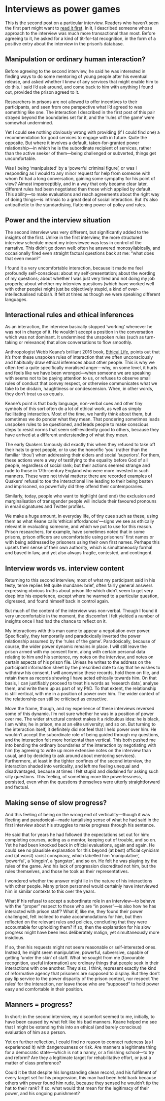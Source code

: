 # Interviews as power games

This is the second post on a particular interview. Readers who haven't seen the first part might want to [read it first](https://changinginside.co.uk/?p=706). In it, I described someone whose approach to the interview was much more transactional than most. Before agreeing to it, he asked for a kind of tit-for-tat recognition, in the form of a positive entry about the interview in the prison's database.

## Manipulation or ordinary human interaction?

Before agreeing to the second interview, he said he was interested in finding ways to do some mentoring of young people after his eventual release, and asked whether I knew of any services that might enable him to do this. I said I'd ask around, and come back to him with anything I found out, provided the prison agreed to it.

Researchers in prisons are not allowed to offer incentives to their participants, and seen from one perspective what I'd agreed to was something like one. The interaction I described in the first post of this pair strayed beyond the boundaries set for it, and the 'rules of the game' were somewhat undermined.

Yet I could see nothing obviously wrong with providing (if I could find one) a recommendation for good services to engage with in future. Quite the opposite. But where it involves a default, taken-for-granted power relationship---in which he is the subordinate recipient of services, rather than the active seeker of them---being challenged or subverted, things get uncomfortable.

Was I being 'manipulated' by a 'powerful criminal figure', or was I responding as I would to any minor request for help from someone with whom I'd had a long conversation, gaining some sympathy for his point of view? Almost imperceptibly, and in a way that only became clear later, different rules had been negotiated than those which applied by default. This ability---to make evaluations and reach agreements about the right way of doing things---is intrinsic to a great deal of social interaction. But it's also antipathetic to the standardising, flattening power of policy and rules.

## Power and the interview situation

The second interview was very different, but significantly added to the insights of the first. Unlike in the first interview, the more structured interview schedule meant my interviewee was less in control of the narrative. This didn't go down well: often he answered monosyllabically, and occasionally fired even straight factual questions back at me: "what does that even mean?"

I found it a very uncomfortable interaction, because it made me feel profoundly self-conscious: about my self-presentation; about the wording of my questions; about whether I was just very tired and not doing my job properly; about whether my interview questions (which have worked well with other people) might just be objectively stupid, a kind of over-intellectualised rubbish. It felt at times as though we were speaking different languages.

## Interactional rules and ethical inferences

As an interaction, the interview basically stopped 'working' whenever he was not in charge of it. He wouldn't accept a position in the conversation which was not dominant. It undermined the unspoken rules (such as turn-taking or relevance) that allow conversations to flow smoothly.

Anthropologist Webb Keane's brilliant 2016 book, [Ethical Life](https://press.princeton.edu/books/hardcover/9780691167732/ethical-life), points out that it's from these unspoken rules of interaction that we often unconsciously and habitually draw ethical inferences about other people. This is why we often feel a quite specifically moralised anger---why, on some level, it hurts and feels like we have been wronged---when someone we are speaking with seems not to be paying attention to us, or refuses to observe small rules of conduct that convey respect, or otherwise communicates what we take to be disdain, haughtiness or condescension. When, in other words, they don't treat us as equals.

Keane's point is that body language, non-verbal cues and other tiny symbols of this sort often do a lot of ethical work, as well as simply facilitating interaction. Most of the time, we hardly think about them, but sometimes we do ponder what they mean. That pondering sometimes leads unspoken rules to be questioned, and leads people to make conscious steps to resist norms that seem self-evidently good to others, because they have arrived at a different understanding of what they mean.

The early Quakers famously did exactly this when they refused to take off their hats to greet people, or to use the honorific 'you' (rather than the familiar 'thou') when addressing their elders and social 'superiors'. For them, these actions were a way of testifying to the equality before God of all people, regardless of social rank; but their actions seemed strange and rude to those in 17th-century England who were more invested in such manners. These were not trivial matters: there are recorded examples of Quakers' refusal to toe the interactional line leading to their being beaten and imprisoned, so powerfully did they offend their contemporaries.

Similarly, today, people who want to highlight (and end) the exclusion and marginalisation of transgender people will include their favoured pronouns in email signatures and Twitter profiles.

We make a huge amount, in everyday life, of tiny cues such as these, using them as what Keane calls 'ethical affordances'---signs we see as ethically relevant in evaluating someone, and which we put to use for this reason. Prison researchers, for example, have sometimes noted that in some prisons, prison officers are uncomfortable using prisoners' first names or with being addressed by prisoners using their own first names. Perhaps this upsets their sense of their own authority, which is simultaneously formal and based in law, and yet also always fragile, contested, and contingent.

## Interview words vs. interview content

Returning to this second interview, most of what my participant said in his testy, terse replies felt quite mundane: brief, often fairly general answers expressing obvious truths about prison life which didn't seem to get very deep into his experience, except where he warmed to a particular question, digressed, and found himself back in control again.

But much of the content of the interview was non-verbal. Though I found it very uncomfortable in the moment, the discomfort I felt yielded a number of insights once I had had the chance to reflect on it.

My interactions with this man came to appear a negotiation over power. Specifically, they temporarily and paradoxically inverted the power relationship assumed by the 'rules of the game'. Paradoxically, because of course, the wider power dynamic remains in place. I will still leave the prison armed with my consent form, along with certain personal data relating to him and his sentence, my notes on the interview, and notes on certain aspects of his prison file. Unless he writes to the address on the participant information sheet by the prescribed date to say that he wishes to withdraw his consent, I will anonymise these records, hold them on file, and retain them as records showing I have acted ethically towards him. On that basis, I can justifiably proceed to treat his words as 'research data', analyse them, and write them up as part of my PhD. To that extent, the relationship is still vertical, with me in a position of power over him. The wider context of the relationship can still be criticised as extractive.

Move the frame, though, and my experience of these interviews reversed some of this dynamic. I'm not sure whether he was in a position of power over me. The wider structural context makes it a ridiculous idea: he is black, I am white; he in prison, me at an elite university; and so on. But turning to the interaction itself, it definitely did not feel that I held power over him. He wouldn't accept the subordinate role of being guided through my questions, and the interaction felt more horizontal than vertical. This both pushed me into bending the ordinary boundaries of the interaction by negotiating with him (by agreeing to write up more extensive notes on the interview than usual, and by deciding to ask around about mentoring services). Furthermore, at least in the tighter confines of the second interview, the interaction shaded into verticality, and left me feeling unequal and disadvantaged, because at times I felt stupid and disdained for asking such silly questions. This feeling, of something more like powerlessness, persisted, even when the questions themselves were utterly straightforward and factual.

## Making sense of slow progress?

And this feeling of being on the wrong end of verticality---though it was fleeting and paradoxical---made tantalising sense of what he had said in the first interview about his struggles to make progress through his sentence.

He said that for years he had followed the expectations set out for him: completing courses, acting as a mentor, keeping out of trouble, and so on. Yet he had been knocked back in official evaluations, again and again. He could see no plausible explanation for this beyond (at best) official cynicism and (at worst) racist conspiracy, which labelled him 'manipulative', 'powerful', a 'kingpin', a 'gangster', and so on. He felt he was playing by the rules of the game. And his lack of progression discredited not him, but the rules themselves, and those he took as their representatives.

I wondered whether the answer might lie in the nature of his interactions with other people. Many prison personnel would certainly have interviewed him in similar contexts to this over the years.

What if his refusal to accept a subordinate role in an interview---to behave with the "proper" respect to those who are "in power"---is also how he has interacted with prison staff? What if, like me, they found their power challenged, felt inclined to make accommodations for him, but then reflected on the relevant rules and policies, concluding that they were accountable for upholding them? If so, then the explanation for his slow progress might have been less deliberately malign, yet simultaneously more insidious.

If so, then his requests might not seem reasonable or self-interested ones. Instead, he might seem manipulative, powerful, subversive, capable of getting 'under the skin' of staff. What he sought from me (favourable recognition, useful information) are ordinary things that people seek in their interactions with one another. They also, I think, represent exactly the kind of reformative agency that prisoners are supposed to display. But they don't pay lip service to the power disparity of the prison context, nor respect 'the rules' for the interaction, nor leave those who are "supposed" to hold power easy and comfortable in their position.

## Manners = progress?

In short: in the second interview, my discomfort seemed to me, initially, to have been caused by what felt like his bad manners. Keane helped me see that I might be extending this into an ethical (and barely conscious) evaluation of him as a person.

Yet on further reflection, I could find no reason to connect rudeness (as I experienced it) with dangerousness or risk. Are manners a legitimate thing for a democratic state---which is not a nanny, or a finishing school---to try and reform? Are they a legitimate target for rehabilitative effort, or just a matter of class preference?

Could it be that despite his longstanding clean record, and his fulfilment of every target set for his progression, this man had been held back because others with power found him rude, because they sensed he wouldn't tip the hat to their rank? If so, what would that mean for the legitimacy of their power, and his ongoing punishment?
